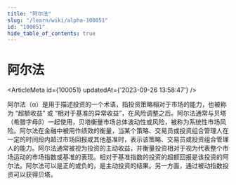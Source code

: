 ```yaml
---
title: "阿尔法"
slug: "/learn/wiki/alpha-100051"
id: "100051"
hide_table_of_contents: true
---
```



# 阿尔法

<ArticleMeta id={100051} updatedAt={'2023-09-26 13:58:47'} />
<div className='border-solid border-b border-t-0 my-4 border-[var(--ifm-color-gray-300)]' />

阿尔法（α）是用于描述投资的一个术语，指投资策略相对于市场的能力，也被称为 “超额收益” 或 “相对于基准的异常收益”，在风险调整之后。阿尔法通常与贝塔（希腊字母β）一起使用，贝塔衡量市场总体波动性或风险，被称为系统性市场风险。阿尔法在金融中被用作绩效的衡量，当某个策略、交易员或投资组合管理人在一定的时间段内超过市场回报或其他基准时，表示该策略、交易员或投资组合管理人的能力。阿尔法通常被视为投资的主动收益，并衡量投资相对于视为代表整个市场运动的市场指数或基准的表现。相对于基准指数的投资的超额回报是该投资的阿尔法。阿尔法可以是正的或负的，是主动投资的结果。另一方面，通过被动指数投资可以获得贝塔。
